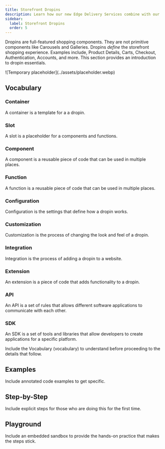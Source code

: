 ```yaml
---
title: Storefront Dropins
description: Learn how our new Edge Delivery Services combine with our Commerce Dropins to create the fastest shops on the web.
sidebar:
  label: Storefront Dropins
  order: 5
---
```



Dropins are full-featured shopping components. They are not primitive components like Carousels and Galleries. Dropins _define_ the storefront shopping experience. Examples include, Product Details, Carts, Checkout, Authentication, Accounts, and more. This section provides an introduction to dropin essentials.

<Diagram caption="Overview of Commerce Dropins.">
  ![Temporary placeholder](../assets/placeholder.webp)
</Diagram>

## Vocabulary

<Vocabulary>

### Container

A container is a template for a a dropin.

### Slot

A slot is a placeholder for a components and functions.

### Component

A component is a reusable piece of code that can be used in multiple places.

### Function

A function is a reusable piece of code that can be used in multiple places.

### Configuration

Configuration is the settings that define how a dropin works.

### Customization

Customization is the process of changing the look and feel of a dropin.

### Integration

Integration is the process of adding a dropin to a website.

### Extension

An extension is a piece of code that adds functionality to a dropin.

### API

An API is a set of rules that allows different software applications to communicate with each other.

### SDK

An SDK is a set of tools and libraries that allow developers to create applications for a specific platform.

</Vocabulary>

Include the Vocabulary (vocabulary) to understand before proceeding to the details that follow.

## Examples

Include annotated code examples to get specific.

## Step-by-Step

Include explicit steps for those who are doing this for the first time.

## Playground

Include an embedded sandbox to provide the hands-on practice that makes the steps stick.

